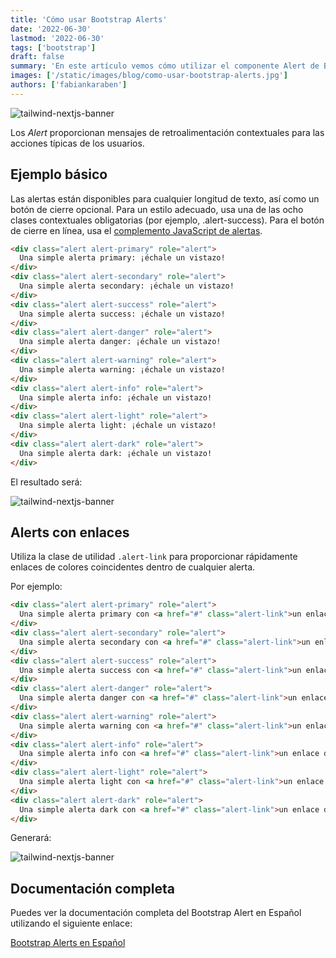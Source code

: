 ```yaml
---
title: 'Cómo usar Bootstrap Alerts'
date: '2022-06-30'
lastmod: '2022-06-30'
tags: ['bootstrap']
draft: false
summary: 'En este artículo vemos cómo utilizar el componente Alert de Bootstrap.'
images: ['/static/images/blog/como-usar-bootstrap-alerts.jpg']
authors: ['fabiankaraben']
---
```


![tailwind-nextjs-banner](/../static/images/blog/como-usar-bootstrap-alerts.jpg)

Los *Alert* proporcionan mensajes de retroalimentación contextuales para las acciones típicas de los usuarios.

## Ejemplo básico

Las alertas están disponibles para cualquier longitud de texto, así como un botón de cierre opcional. 
Para un estilo adecuado, usa una de las ocho clases contextuales obligatorias (por ejemplo, .alert-success). 
Para el botón de cierre en línea, usa el [complemento JavaScript de alertas](https://getbootstrap.esdocu.com/docs/5.1/components/alerts/#dismissing).

```html
<div class="alert alert-primary" role="alert">
  Una simple alerta primary: ¡échale un vistazo!
</div>
<div class="alert alert-secondary" role="alert">
  Una simple alerta secondary: ¡échale un vistazo!
</div>
<div class="alert alert-success" role="alert">
  Una simple alerta success: ¡échale un vistazo!
</div>
<div class="alert alert-danger" role="alert">
  Una simple alerta danger: ¡échale un vistazo!
</div>
<div class="alert alert-warning" role="alert">
  Una simple alerta warning: ¡échale un vistazo!
</div>
<div class="alert alert-info" role="alert">
  Una simple alerta info: ¡échale un vistazo!
</div>
<div class="alert alert-light" role="alert">
  Una simple alerta light: ¡échale un vistazo!
</div>
<div class="alert alert-dark" role="alert">
  Una simple alerta dark: ¡échale un vistazo!
</div>
```

El resultado será:

![tailwind-nextjs-banner](/../static/images/blog/bootstrap-alerts.png)

## Alerts con enlaces

Utiliza la clase de utilidad `.alert-link` para proporcionar rápidamente enlaces de colores coincidentes dentro de cualquier alerta.

Por ejemplo:

```html
<div class="alert alert-primary" role="alert">
  Una simple alerta primary con <a href="#" class="alert-link">un enlace de ejemplo</a>. Dale un clic si quieres.
</div>
<div class="alert alert-secondary" role="alert">
  Una simple alerta secondary con <a href="#" class="alert-link">un enlace de ejemplo</a>. Dale un clic si quieres.
</div>
<div class="alert alert-success" role="alert">
  Una simple alerta success con <a href="#" class="alert-link">un enlace de ejemplo</a>. Dale un clic si quieres.
</div>
<div class="alert alert-danger" role="alert">
  Una simple alerta danger con <a href="#" class="alert-link">un enlace de ejemplo</a>. Dale un clic si quieres.
</div>
<div class="alert alert-warning" role="alert">
  Una simple alerta warning con <a href="#" class="alert-link">un enlace de ejemplo</a>. Dale un clic si quieres.
</div>
<div class="alert alert-info" role="alert">
  Una simple alerta info con <a href="#" class="alert-link">un enlace de ejemplo</a>. Dale un clic si quieres.
</div>
<div class="alert alert-light" role="alert">
  Una simple alerta light con <a href="#" class="alert-link">un enlace de ejemplo</a>. Dale un clic si quieres.
</div>
<div class="alert alert-dark" role="alert">
  Una simple alerta dark con <a href="#" class="alert-link">un enlace de ejemplo</a>. Dale un clic si quieres.
</div>
```

Generará:

![tailwind-nextjs-banner](/../static/images/blog/bootstrap-alerts-colores.png)

## Documentación completa

Puedes ver la documentación completa del Bootstrap Alert en Español utilizando el siguiente enlace:

[Bootstrap Alerts en Español](https://getbootstrap.esdocu.com/docs/5.1/components/alerts/)